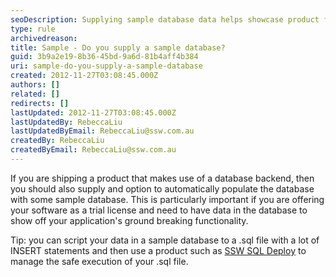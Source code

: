 ```yaml
---
seoDescription: Supplying sample database data helps showcase product functionality and enhances user experience, especially with trial licenses.
type: rule
archivedreason:
title: Sample - Do you supply a sample database?
guid: 3b9a2e19-8b36-45bd-9a6d-81b4aff4b384
uri: sample-do-you-supply-a-sample-database
created: 2012-11-27T03:08:45.000Z
authors: []
related: []
redirects: []
lastUpdated: 2012-11-27T03:08:45.000Z
lastUpdatedBy: RebeccaLiu
lastUpdatedByEmail: RebeccaLiu@ssw.com.au
createdBy: RebeccaLiu
createdByEmail: RebeccaLiu@ssw.com.au
---
```


If you are shipping a product that makes use of a database backend, then you should also supply and option to automatically populate the database with some sample database. This is particularly important if you are offering your software as a trial license and need to have data in the database to show off your application's ground breaking functionality.

Tip: you can script your data in a sample database to a .sql file with a lot of INSERT statements and then use a product such as [SSW SQL Deploy](http://www.ssw.com.au/ssw/SQLDeploy) to manage the safe execution of your .sql file.
